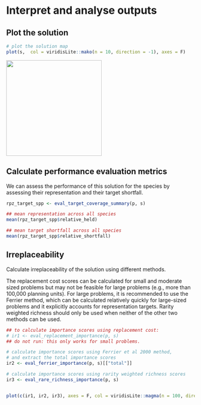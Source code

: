 # Interpret and analyse outputs

## Plot the solution

```r

# plot the solution map
plot(s,  col = viridisLite::mako(n = 10, direction = -1), axes = F)

```

![](/figures/solution0.PNG){width="255"}

## Calculate performance evaluation metrics

We can assess the performance of this solution for the species by assessing their representation and their target shortfall.

```r

rpz_target_spp <- eval_target_coverage_summary(p, s)

## mean representation across all species 
mean(rpz_target_spp$relative_held)

## mean target shortfall across all species 
mean(rpz_target_spp$relative_shortfall)
```

## Irreplaceability 

Calculate irreplaceability of the solution using different methods.

The replacement cost scores can be calculated for small and moderate sized problems but may not be feasible for large problems (e.g., more than 100,000 planning units). For large problems, it is recommended to use the Ferrier method, which can be calculated relatively quickly for large-sized problems and it explicitly accounts for representation targets. Rarity weighted richness should only be used when neither of the other two methods can be used.

```r

## to calculate importance scores using replacement cost: 
# ir1 <- eval_replacement_importance(p, s)
## do not run: this only works for small problems. 

# calculate importance scores using Ferrier et al 2000 method,
# and extract the total importance scores
ir2 <- eval_ferrier_importance(p, s)[["total"]]

# calculate importance scores using rarity weighted richness scores
ir3 <- eval_rare_richness_importance(p, s)


plot(c(ir1, ir2, ir3), axes = F, col = viridisLite::magma(n = 100, direction =-1))
```
